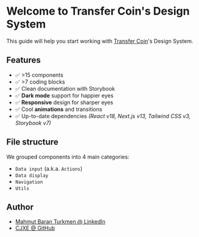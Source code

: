 
<Meta title="Getting started" />

# Welcome to Transfer Coin's Design System

This guide will help you start working with [Transfer Coin](https://transfer-coins.vercel.app/)'s
Design System.

## Features

- ✅ >15 components
- ✅ >7 coding blocks
- ✅ Clean documentation with Storybook
- ✅ **Dark mode** support for happier eyes
- ✅ **Responsive** design for sharper eyes
- ✅ Cool **animations** and transitions
- ✅ Up-to-date dependencies _(React v18, Next.js v13, Tailwind CSS v3, Storybook v7)_

## File structure

We grouped components into 4 main categories:

- `Data input` (a.k.a. `Actions`)
- `Data display`
- `Navigation`
- `Utils`

## Author

- [Mahmut Baran Turkmen @ LinkedIn](https://www.linkedin.com/in/mahmut-baran-turkmen/)
- [CJXE @ GitHub](https://github.com/cjxe)
